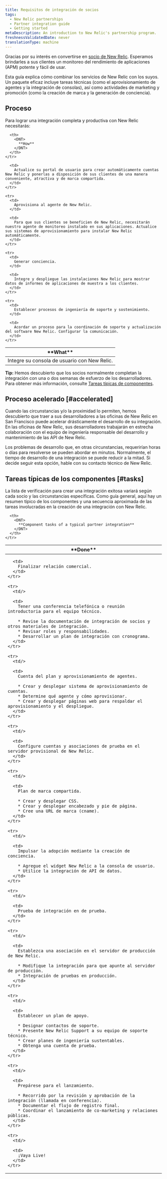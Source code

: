 ```yaml
---
title: Requisitos de integración de socios
tags:
  - New Relic partnerships
  - Partner integration guide
  - Getting started
metaDescription: An introduction to New Relic's partnership program.
freshnessValidatedDate: never
translationType: machine
---
```


Gracias por su interés en convertirse en [socio de New Relic](/docs/new-relic-partnerships/partner-integration-guide/partner-account-maintenance/partnership-accounts-users-subscriptions). Esperamos brindarles a sus clientes un monitoreo del rendimiento de aplicaciones (APM) potente y fácil de usar.

Esta guía explica cómo combinar los servicios de New Relic con los suyos. Un paquete eficaz incluye tareas técnicas (como el aprovisionamiento de agentes y la integración de consolas), así como actividades de marketing y promoción (como la creación de marca y la generación de conciencia).

## Proceso

Para lograr una integración completa y productiva con New Relic necesitarás:

<table>
  <thead>
    <tr>
      <th width={200}>
        <DNT>
          **What**
        </DNT>
      </th>

      <th>
        <DNT>
          **How**
        </DNT>
      </th>
    </tr>
  </thead>

  <tbody>
    <tr>
      <td>
        Integre su consola de usuario con New Relic.
      </td>

      <td>
        Actualice su portal de usuario para crear automáticamente cuentas New Relic y ponerlas a disposición de sus clientes de una manera conveniente, atractiva y de marca compartida.
      </td>
    </tr>

    <tr>
      <td>
        Aprovisiona al agente de New Relic.
      </td>

      <td>
        Para que sus clientes se beneficien de New Relic, necesitarán nuestro agente de monitoreo instalado en sus aplicaciones. Actualice sus sistemas de aprovisionamiento para instalar New Relic automáticamente.
      </td>
    </tr>

    <tr>
      <td>
        Generar conciencia.
      </td>

      <td>
        Integre y despliegue las instalaciones New Relic para mostrar datos de informes de aplicaciones de muestra a los clientes.
      </td>
    </tr>

    <tr>
      <td>
        Establecer procesos de ingeniería de soporte y sostenimiento.
      </td>

      <td>
        Acordar un proceso para la coordinación de soporte y actualización del software New Relic. Configurar la comunicación.
      </td>
    </tr>
  </tbody>
</table>

<DNT>**Tip:**</DNT> Hemos descubierto que los socios normalmente completan la integración con una o dos semanas de esfuerzo de los desarrolladores. Para obtener más información, consulte [Tareas típicas de componentes](#tasks).

## Proceso acelerado [#accelerated]

Cuando las circunstancias y/o la proximidad lo permiten, hemos descubierto que traer a sus desarrolladores a las oficinas de New Relic en San Francisco puede acelerar drásticamente el desarrollo de su integración. En las oficinas de New Relic, sus desarrolladores trabajarán en estrecha colaboración con el equipo de ingeniería responsable del desarrollo y mantenimiento de las API de New Relic.

Los problemas de desarrollo que, en otras circunstancias, requerirían horas o días para resolverse se pueden abordar en minutos. Normalmente, el tiempo de desarrollo de una integración se puede reducir a la mitad. Si decide seguir esta opción, hable con su contacto técnico de New Relic.

## Tareas típicas de los componentes [#tasks]

La lista de verificación para crear una integración exitosa variará según cada socio y las circunstancias específicas. Como guía general, aquí hay un resumen típico de los componentes y una secuencia aproximada de las tareas involucradas en la creación de una integración con New Relic.

<table>
  <thead>
    <tr>
      <th width={75}>
        <DNT>
          **Done**
        </DNT>
      </th>

      <th>
        <DNT>
          **Component tasks of a typical partner integration**
        </DNT>
      </th>
    </tr>
  </thead>

  <tbody>
    <tr>
      <td/>

      <td>
        Finalizar relación comercial.
      </td>
    </tr>

    <tr>
      <td/>

      <td>
        Tener una conferencia telefónica o reunión introductoria para el equipo técnico.

        * Revise la documentación de integración de socios y otros materiales de integración.
        * Revisar roles y responsabilidades.
        * Desarrollar un plan de integración con cronograma.
      </td>
    </tr>

    <tr>
      <td/>

      <td>
        Cuenta del plan y aprovisionamiento de agentes.

        * Crear y desplegar sistema de aprovisionamiento de cuentas.
        * Determine qué agente y cómo aprovisionar.
        * Crear y desplegar páginas web para respaldar el aprovisionamiento y el despliegue.
      </td>
    </tr>

    <tr>
      <td/>

      <td>
        Configure cuentas y asociaciones de prueba en el servidor provisional de New Relic.
      </td>
    </tr>

    <tr>
      <td/>

      <td>
        Plan de marca compartida.

        * Crear y desplegar CSS.
        * Crear y desplegar encabezado y pie de página.
        * Cree una URL de marca (cname).
      </td>
    </tr>

    <tr>
      <td/>

      <td>
        Impulsar la adopción mediante la creación de conciencia.

        * Agregue el widget New Relic a la consola de usuario.
        * Utilice la integración de API de datos.
      </td>
    </tr>

    <tr>
      <td/>

      <td>
        Prueba de integración en de prueba.
      </td>
    </tr>

    <tr>
      <td/>

      <td>
        Establezca una asociación en el servidor de producción de New Relic.

        * Modifique la integración para que apunte al servidor de producción.
        * Integración de pruebas en producción.
      </td>
    </tr>

    <tr>
      <td/>

      <td>
        Establecer un plan de apoyo.

        * Designar contactos de soporte.
        * Presente New Relic Support a su equipo de soporte técnico.
        * Crear planes de ingeniería sustentables.
        * Obtenga una cuenta de prueba.
      </td>
    </tr>

    <tr>
      <td/>

      <td>
        Prepárese para el lanzamiento.

        * Recorrido por la revisión y aprobación de la integración (llamada en conferencia).
        * Documentar el flujo de registro final.
        * Coordinar el lanzamiento de co-marketing y relaciones públicas.
      </td>
    </tr>

    <tr>
      <td/>

      <td>
        ¡Vaya Live!
      </td>
    </tr>
  </tbody>
</table>